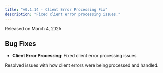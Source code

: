```yaml
---
title: "v0.1.14 - Client Error Processing Fix"
description: "Fixed client error processing issues."
---
```


Released on March 4, 2025

## Bug Fixes

- **Client Error Processing**: Fixed client error processing issues

Resolved issues with how client errors were being processed and handled.


